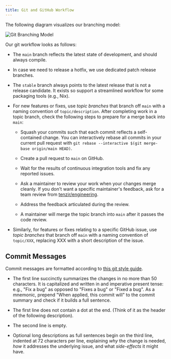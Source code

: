 ```yaml
---
title: Git and GitHub Workflow
---
```


The following diagram visualizes our branching model:

![Git Branching Model](git-branching-model.svg)

Our git workflow looks as follows:

- The `main` branch reflects the latest state of development, and should
  always compile.

- In case we need to release a hotfix, we use dedicated patch release branches.

- The `stable` branch always points to the latest release that is not a release
  candidate. It exists so support a streamlined workflow for some packaging
  tools (e.g., Nix).

- For new features or fixes, use *topic branches* that branch off `main` with
  a naming convention of `topic/description`. After completing work in a topic
  branch, check the following steps to prepare for a merge back into `main`:

  - Squash your commits such that each commit reflects a self-contained change.
    You can interactively rebase all commits in your current pull request with
    `git rebase --interactive $(git merge-base origin/main HEAD)`.

  - Create a pull request to `main` on GitHub.

  - Wait for the results of continuous integration tools and fix any reported
    issues.

  - Ask a maintainer to review your work when your changes merge cleanly. If
    you don't want a specific maintainer's feedback, ask for a team review from
    [tenzir/engineering](https://github.com/orgs/tenzir/teams/engineering).

  - Address the feedback articulated during the review.

  - A maintainer will merge the topic branch into `main` after it passes the
    code review.

- Similarly, for features or fixes relating to a specific GitHub issue, use
  *topic branches* that branch off `main` with a naming convention of
  `topic/XXX`, replacing XXX with a short description of the issue.

## Commit Messages

Commit messages are formatted according to [this git style
guide](https://github.com/agis/git-style-guide).

- The first line succinctly summarizes the changes in no more than 50
  characters. It is capitalized and written in and imperative present tense:
  e.g., "Fix a bug" as opposed to "Fixes a bug" or "Fixed a bug". As a
  mnemonic, prepend "When applied, this commit will" to the commit summary and
  check if it builds a full sentence.

- The first line does not contain a dot at the end. (Think of it as the header
  of the following description).

- The second line is empty.

- Optional long descriptions as full sentences begin on the third line,
  indented at 72 characters per line, explaining *why* the change is needed,
  *how* it addresses the underlying issue, and what *side-effects* it might
  have.
